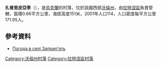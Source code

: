 {{coord|51|50|8|N|24|48|52|E|scale:30000|display=title}}

'''扎普里皮亞季'''（{{lang-uk|Заприп'ять}}），是[[烏克蘭|烏克蘭]]的村落，位於該國西部[[沃倫州|沃倫州]]，由[[拉特涅區|拉特涅區]]負責管轄，面積0.66平方公里，海拔高度151米，2001年人口114，人口密度每平方公里171.95人。

==參考資料==
* [http://weather.in.ua/ua/volynskaja/8511 Погода в селі Заприп'ять] {{Wayback|url=http://weather.in.ua/ua/volynskaja/8511 |date=20111219110343 }}

[[Category:沃倫州村落|Category:沃倫州村落]]
[[Category:拉特涅區村落|Category:拉特涅區村落]]


{{Volyn-geo-stub}}